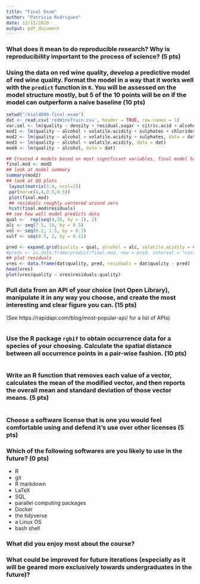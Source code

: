 ```yaml
---
title: "Final Exam"
author: "Patricia Rodrigues"
date: 12/12/2020
output: pdf_document
---
```






### What does it mean to do reproducible research? Why is reproducibility important to the process of science? (5 pts)















###  Using the data on red wine quality, develop a predictive model of red wine quality. Format the model in a way that it works well with the `predict` function in `R`. You will be assessed on the model structure mostly, but 5 of the 10 points will be on if the model can outperform a naive baseline (10 pts)



```r
setwd("/biol4800-final-exam")
dat <- read.csv('redWineTrain.csv', header = TRUE, row.names = 1)
var.sel <- lm(quality ~ density + residual.sugar + citric.acid + alcohol + total.sulfur.dioxide + volatile.acidity + free.sulfur.dioxide + sulphates + pH + chlorides + fixed.acidity, data = dat)
mod1 <- lm(quality ~ alcohol + volatile.acidity + sulphates + chlorides, data = dat)
mod2 <- lm(quality ~ alcohol + volatile.acidity + sulphates, data = dat)
mod3 <- lm(quality ~ alcohol + volatile.acidity, data = dat)
mod4 <- lm(quality ~ alcohol, data = dat)

## Created 4 models based on most significant variables, final model had highest adjusted r-squared and lowest p-value with fewest variables
final.mod <- mod2
## look at model summary
summary(mod2)
## look at QQ plots
 layout(matrix(1:4, ncol=2)) 
 par(mar=c(4,4,0.5,0.5)) 
 plot(final.mod)
 ## residuals roughly centered around zero
 hist(final.mod$residuals)
## see how well model predicts data
qual <-  rep(seq(4,10, by = 1), 2)
alc <- seq(7.5, 14, by = 0.5) 
vol <- seq(0.2, 1.5, by = 0.1)
sulf <- seq(0.5, 2, by = 0.11)

pred <- expand.grid(quality = qual, alcohol = alc, volatile.acidity = vol, sulphates = sulf)[1:1279,]
#preds <- as.data.frame(predict(final.mod, new = pred, interval = "confidence"))
## plot residuals
vres <- data.frame(dat$quality, pred, residuals = dat$quality - pred)
head(vres)
plot(vres$quality ~ vres$residuals.quality)
```



















### Pull data from an API of your choice (not Open Library), manipulate it in any way you choose, and create the most interesting and clear figure you can. (15 pts)

(See https://rapidapi.com/blog/most-popular-api/ for a list of APIs)

```r
```












### Use the R package `rgbif` to obtain occurrence data for a species of your choosing. Calculate the spatial distance between all occurrence points in a pair-wise fashion. (10 pts)



```r
```



















### Write an R function that removes each value of a vector, calculates the mean of the modified vector, and then reports the overall mean and standard deviation of those vector means. (5 pts)


```r
```





















### Choose a software license that is one you would feel comfortable using and defend it's use over other licenses (5 pts)
























### Which of the following softwares are you likely to use in the future? (0 pts)

+ R
+ git
+ R markdown
+ LaTeX
+ SQL
+ parallel computing packages
+ Docker
+ the tidyverse
+ a Linux OS
+ bash shell







### What did you enjoy most about the course?












### What could be improved for future iterations (especially as it will be geared more exclusively towards undergraduates in the future)?








